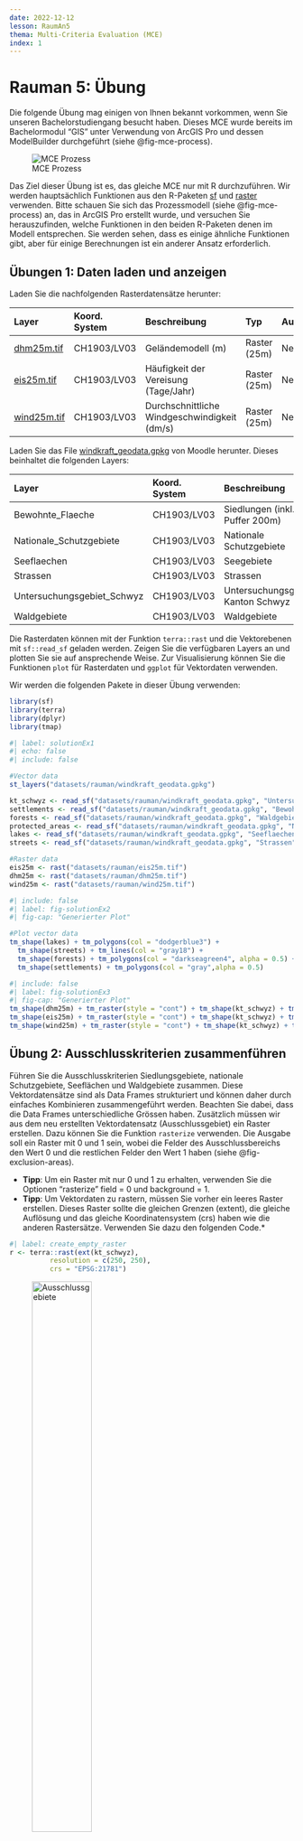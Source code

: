 ```yaml
---
date: 2022-12-12
lesson: RaumAn5
thema: Multi-Criteria Evaluation (MCE)
index: 1
---
```


# Rauman 5: Übung

Die folgende Übung mag einigen von Ihnen bekannt vorkommen, wenn Sie unseren Bachelorstudiengang besucht haben. Dieses MCE wurde bereits im Bachelormodul "GIS" unter Verwendung von ArcGIS Pro und dessen ModelBuilder durchgeführt (siehe @fig-mce-process).

![MCE Prozess](images/mce_process.png){#fig-mce-process}

Das Ziel dieser Übung ist es, das gleiche MCE nur mit R durchzuführen. Wir werden hauptsächlich Funktionen aus den R-Paketen [sf](https://cran.r-project.org/web/packages/sf/sf.pdf) und [raster](https://cran.r-project.org/web/packages/raster/raster.pdf) verwenden. Bitte schauen Sie sich das Prozessmodell (siehe @fig-mce-process) an, das in ArcGIS Pro erstellt wurde, und versuchen Sie herauszufinden, welche Funktionen in den beiden R-Paketen denen im Modell entsprechen. Sie werden sehen, dass es einige ähnliche Funktionen gibt, aber für einige Berechnungen ist ein anderer Ansatz erforderlich.

## Übungen 1: Daten laden und anzeigen

Laden Sie die nachfolgenden Rasterdatensätze herunter:

| Layer | Koord. System | Beschreibung | Typ | Ausschlussgebiet | 
|:---|:---|:---|:---|:---|
| [dhm25m.tif](https://moodle.zhaw.ch/mod/resource/view.php?id=602285) | CH1903/LV03 | Geländemodell (m) | Raster (25m) | Nein |
| [eis25m.tif](https://moodle.zhaw.ch/mod/resource/view.php?id=602288) | CH1903/LV03 | Häufigkeit der Vereisung (Tage/Jahr) | Raster (25m) | Nein |
| [wind25m.tif](https://moodle.zhaw.ch/mod/resource/view.php?id=602297) | CH1903/LV03 | Durchschnittliche Windgeschwindigkeit (dm/s) | Raster (25m) | Nein |

Laden Sie das File [windkraft_geodata.gpkg](https://moodle.zhaw.ch/mod/resource/view.php?id=663498) von Moodle herunter. Dieses beinhaltet die folgenden Layers:

| Layer | Koord. System | Beschreibung | Typ | Ausschlussgebiet |
|:---|:---|:---|:---|:---|
| Bewohnte_Flaeche| CH1903/LV03 | Siedlungen (inkl. Puffer 200m) | Polygon | (Ja)/Distanz |
| Nationale_Schutzgebiete | CH1903/LV03 | Nationale Schutzgebiete| Polygon | (Ja)/Distanz |
| Seeflaechen | CH1903/LV03 | Seegebiete | Polygon | Ja |
| Strassen | CH1903/LV03 | Strassen | Linie | Nein/Distanz |
| Untersuchungsgebiet_Schwyz | CH1903/LV03 | Untersuchungsgebiet, Kanton Schwyz | Polygon | Nein |
| Waldgebiete | CH1903/LV03 | Waldgebiete | Polygon | (Ja)/Distanz |

Die Rasterdaten können mit der Funktion `terra::rast` und die Vektorebenen mit `sf::read_sf` geladen werden. Zeigen Sie die verfügbaren Layers an und plotten Sie sie auf ansprechende Weise. Zur Visualisierung können Sie die Funktionen `plot` für Rasterdaten und `ggplot` für Vektordaten verwenden.

<!-- Einige Datensätze überschreiten die Grenzen des Untersuchungsgebiets. Verwenden Sie die Funktion `crop` für Rasterdatensätze und `st_intersection` für sf/Vektor-Daten, um die relevanten Bereiche zu extrahieren. -->

Wir werden die folgenden Pakete in dieser Übung verwenden:

```r
library(sf)
library(terra)
library(dplyr)
library(tmap)
```

```r
#| label: solutionEx1
#| echo: false
#| include: false

#Vector data
st_layers("datasets/rauman/windkraft_geodata.gpkg")

kt_schwyz <- read_sf("datasets/rauman/windkraft_geodata.gpkg", "Untersuchungsgebiet_Schwyz")
settlements <- read_sf("datasets/rauman/windkraft_geodata.gpkg", "Bewohnte_Flaeche")
forests <- read_sf("datasets/rauman/windkraft_geodata.gpkg", "Waldgebiete")
protected_areas <- read_sf("datasets/rauman/windkraft_geodata.gpkg", "Nationale_Schutzgebiete")
lakes <- read_sf("datasets/rauman/windkraft_geodata.gpkg", "Seeflaechen")
streets <- read_sf("datasets/rauman/windkraft_geodata.gpkg", "Strassen") |> st_intersection(kt_schwyz) #intersect with study area

#Raster data
eis25m <- rast("datasets/rauman/eis25m.tif")
dhm25m <- rast("datasets/rauman/dhm25m.tif")
wind25m <- rast("datasets/rauman/wind25m.tif")
```

```r
#| include: false
#| label: fig-solutionEx2
#| fig-cap: "Generierter Plot"

#Plot vector data
tm_shape(lakes) + tm_polygons(col = "dodgerblue3") +
  tm_shape(streets) + tm_lines(col = "gray18") +
  tm_shape(forests) + tm_polygons(col = "darkseagreen4", alpha = 0.5) +
  tm_shape(settlements) + tm_polygons(col = "gray",alpha = 0.5)
```

```r
#| include: false
#| label: fig-solutionEx3
#| fig-cap: "Generierter Plot"
tm_shape(dhm25m) + tm_raster(style = "cont") + tm_shape(kt_schwyz) + tm_borders()
tm_shape(eis25m) + tm_raster(style = "cont") + tm_shape(kt_schwyz) + tm_borders()
tm_shape(wind25m) + tm_raster(style = "cont") + tm_shape(kt_schwyz) + tm_borders()
```

## Übung 2: Ausschlusskriterien zusammenführen

Führen Sie die Ausschlusskriterien Siedlungsgebiete, nationale Schutzgebiete, Seeflächen und Waldgebiete zusammen. Diese Vektordatensätze sind als Data Frames strukturiert und können daher durch einfaches Kombinieren zusammengeführt werden. Beachten Sie dabei, dass die Data Frames unterschiedliche Grössen haben. Zusätzlich müssen wir aus dem neu erstellten Vektordatensatz (Ausschlussgebiet) ein Raster erstellen. Dazu können Sie die Funktion `rasterize` verwenden. Die Ausgabe soll ein Raster mit 0 und 1 sein, wobei die Felder des Ausschlussbereichs den Wert 0 und die restlichen Felder den Wert 1 haben (siehe @fig-exclusion-areas).
  
* **Tipp**: Um ein Raster mit nur 0 und 1 zu erhalten, verwenden Sie die Optionen "rasterize" field = 0 und background = 1.
* **Tipp**: Um Vektordaten zu rastern, müssen Sie vorher ein leeres Raster erstellen. Dieses Raster sollte die gleichen Grenzen (extent), die gleiche Auflösung und das gleiche Koordinatensystem (crs) haben wie die anderen Rastersätze. Verwenden Sie dazu den folgenden Code.*
  
```r
#| label: create_empty_raster
r <- terra::rast(ext(kt_schwyz), 
          resolution = c(250, 250), 
          crs = "EPSG:21781")
```
  
![Ausschlussgebiete](images/exclusion_areas.png){#fig-exclusion-areas width=50%}

```r
#| label: fig-solutionEx4
#| fig-cap: "Generierter Plot"
#| echo: false
#| include: false

#Merge exclusion area
exclusion_areas <- dplyr::bind_rows(settlements, forests, protected_areas, lakes)

#create raster
r <- terra::rast(ext(kt_schwyz), 
          resolution = c(250, 250), 
          crs = "EPSG:21781")

raster_exclusion_areas <- rasterize(vect(exclusion_areas), r,
                       field = 0, background = 1) |> crop(kt_schwyz)
plot(raster_exclusion_areas, main="Exclusion area", axes=FALSE, legend=FALSE, col=terrain.colors(2))
```

## Übung 3: Neigung berechnen

Als nächstes berechnen Sie die Neigung in Grad auf der Grundlage des Geländemodells (dhm25m). Das terra-Paket bietet Ihnen eine sehr hilfreiche Funktion namens `terrain`. 

* **Tipp**: Wenn Sie die Terrain-Funktion verwenden, benutzen Sie die folgenden Optionen: v="slope", unit="degrees", neighbors=8.*

![](images/slope.png){width=50%}

```r
#| label: fig-solutionEx5
#| fig-cap: "Generierter Plot"
#| echo: false
#| include: false

slope <- terra::terrain(dhm25m, v="slope",unit="degrees", neighbors=8)
slope_250 <- slope |> aggregate(fact = 10)
plot(slope_250, main="Slope", axes=FALSE)
```

## Übung 4: Entfernungen zu Kriterien berechnen

Bei der Bewertung geeigneter Standorte für Windkraftanlagen ist die Entfernung zu Strassen, Waldgebieten, nationalen Schutzgebieten und bewohnten Gebieten relevant. Je nach Kriterium hat eine geringe oder grosse Entfernung einen positiven Einfluss auf die Bewertung der potenziellen Standorte. Führen Sie zu diesem Zweck eine Abstandsanalyse mit den ausgewählten Kriterien-Rasterlayern durch. Verwenden Sie für diese Berechnung die Rasterfunktion `distance`. 

* **Tipp**: Um die Funktion `distance` durchführen zu können, müssen Sie die Kriterien ebenfalls "rastern". Sie können den gleichen Befehl wie in Übung 2 verwenden, aber nur mit der Option field = 1.
* **Tipp**: Verwenden Sie erneut die Funktion "Zuschneiden", um nur relevante Daten aus dem Untersuchungsgebiet zu erhalten.

![](images/d_to_settlements.png){width=50%}

```r
#| label: solutionEx6
#| echo: false
#| include: false

#create raster layers from vector 
raster_settlements <- terra::rasterize(vect(settlements), r, field = 1)
raster_protected_areas <- terra::rasterize(vect(protected_areas), r, field = 1) 
raster_forests <- terra::rasterize(vect(forests), r, field = 1) 
raster_streets <- terra::rasterize(vect(streets$geom), r, field = 1)

#calculate euclidean distances
settlements_ed <- distance(raster_settlements) |> raster::raster() |> raster::mask(kt_schwyz) |> terra::rast()
protected_areas_ed <- distance(raster_protected_areas) |> raster::raster() |> raster::mask(kt_schwyz) |> terra::rast()
forests_ed <- distance(raster_forests) |> raster::raster() |> raster::mask(kt_schwyz) |> terra::rast()
streets_ed <- distance(raster_streets) |> raster::raster() |> raster::mask(kt_schwyz) |> terra::rast()
```

## Übung 5: Kriterien standardisieren und bewerten (grading)

Die Datenebenen Neigung, Windgeschwindigkeit, Vereisungshäufigkeit und die in Übung 4 berechneten Entfernungsebenen haben unterschiedliche Einheiten (dm/s, Grad, d/yr und m). Diese Einheiten können nicht direkt miteinander verrechnet werden. Daher müssen die verschiedenen Ebenen durch eine lineare Abstufung operationalisiert werden. Die lineare Abstufung wird mit der Funktion `reclassify` durchgeführt. Verwenden Sie die Standards für die Neuklassifizierung aus @fig-mce-reclassify-1 und @fig-mce-reclassify-2).

* **Tipp**: Beachten Sie die Minimal- und Maximalwerte der einzelnen Rasterebenen.
* **Tipp**: Hier ist ein Beispielcode zur Neuklassifizierung der Entfernungen zu Siedlungen.

```r
#| label: examplereclassifysettlements
settlements_max <- minmax(settlements_ed)[2]

reclass_settlements <- c(0,80,0,
                        80,160,0.1,
                        160,240,0.2,
                        240,320,0.3,
                        320,400,0.4,
                        400,480,0.5,
                        480,560,0.6,
                        560,640,0.7,
                        640,720,0.8,
                        720,800,0.9,
                        800,settlements_max,1.0) |> matrix(ncol = 3, byrow = TRUE)
reclass_settlements_ed <- terra::classify(settlements_ed, reclass_settlements)
```

::: {#fig-mce-reclassify layout-ncol=2}
![](images/mce_reclassify_1.png){#fig-mce-reclassify-1}

![](images/mce_reclassify_2.png){#fig-mce-reclassify-2}

MCE Reclassify
:::

![](images/d_to_settlements_reclassified.png){width=50%}

```r
#| label: fig-solutionEx7
#| fig-cap: "Generierter Plot"
#| echo: false
#| include: false

#### reclassify wind
wind250m <- wind25m |> aggregate(fact = 10)
wind_max <- minmax(wind250m)[2]
reclass_wind_m <- c(0,35,0,
                      35,40,0.1,
                      40,45,0.2,
                      45,50,0.3,
                      50,55,0.4,
                      55,60,0.5,
                      60,65,0.6,
                      65,70,0.7,
                      70,75,0.8,
                      75,wind_max,0.9) |> matrix(ncol = 3, byrow = TRUE)
reclass_wind <- classify(wind250m, reclass_wind_m)
plot(reclass_wind, main="Average wind speed (reclassified)", axes=FALSE)

#### reclassify ice    
eis250m <- eis25m |> aggregate(fact = 10) ## lowering the resolution
eis_max <- minmax(eis250m)[2]
reclass_ice_m <- c(0,6,1,
                     6,12,0.9,
                     12,18,0.8,
                     18,24,0.7,
                     24,30,0.6,
                     30,36,0.5,
                     36,eis_max,0.4) |> matrix(ncol = 3, byrow = TRUE)
reclass_ice <- classify(eis250m, reclass_ice_m)
plot(reclass_ice, main="Icing frequency (reclassified)", axes=FALSE)

#### reclassify slope
slope250m <- slope |> aggregate(fact = 10) ## lowering the resolution
slope_max <- minmax(slope250m)[2]
reclass_slope_m <- c(0,2,1,
                       2,4,0.9,
                       4,6,0.8,
                       6,8,0.7,
                       8,10,0.6,
                       10,12,0.5,
                       12,14,0.4,
                       14,16,0.3,
                       16,18,0.2,
                       18,20,0.1,
                       20,slope_max,0) |> matrix(ncol = 3, byrow = TRUE)
reclass_slope <- classify(slope250m, reclass_slope_m)
plot(reclass_slope, main="Slope (reclassified)", axes=FALSE)

#### reclassify settlements 
settlements_max <- minmax(settlements_ed)[2]
reclass_settlements <- c(0,80,0,
                             80,160,0.1,
                             160,240,0.2,
                             240,320,0.3,
                             320,400,0.4,
                             400,480,0.5,
                             480,560,0.6,
                             560,640,0.7,
                             640,720,0.8,
                             720,800,0.9,
                             800,settlements_max,1.0) |> matrix(ncol = 3, byrow = TRUE)
reclass_settlements_ed <- classify(settlements_ed, reclass_settlements)
plot(reclass_settlements_ed, main="Distance to settlements (reclassified)", axes=FALSE)

#### reclassify protected areas
protected_areas_max <- minmax(protected_areas_ed)[2]
reclass_protected_areas <- c(0,50,0,
                                 50,100,0.1,
                                 100,150,0.2,
                                 150,200,0.3,
                                 200,250,0.4,
                                 250,300,0.5,
                                 300,350,0.6,
                                 350,400,0.7,
                                 400,450,0.8,
                                 450,500,0.9,
                                 500,protected_areas_max,1.0) |> matrix(ncol = 3, byrow = TRUE)
reclass_protected_areas_ed <- classify(protected_areas_ed, reclass_protected_areas)
plot(reclass_protected_areas_ed, main="Distance to protected areas (reclassified)", axes=FALSE)

#### reclassify forest area 
forests_max <- minmax(forests_ed)[2]
reclass_forests <- c(0,10,0,
                         10,20,0.1,
                         20,30,0.2,
                         30,40,0.3,
                         40,50,0.4,
                         50,60,0.5,
                         60,70,0.6,
                         70,80,0.7,
                         80,90,0.8,
                         90,100,0.9,
                         100,forests_max,1.0) |> matrix(ncol = 3, byrow = TRUE)
reclass_forests_ed <- classify(forests_ed, reclass_forests)
plot(reclass_forests_ed, main="Distance to forest areas (reclassified)", axes=FALSE)

#### reclassify streets   
streets_max <- minmax(streets_ed)[2]
reclass_streets <- c(0,250,1.0,
                     250,500,0.9,
                     500,750,0.8,
                     750,1000,0.7,
                     1000,1250,0.6,
                     1250,1500,0.5,
                     1500,1750,0.4,
                     1750,2000,0.3,
                     2000,2250,0.2,
                     2250,2500,0.1,
                     2500,streets_max,0) |> matrix(ncol = 3, byrow = TRUE)
reclass_streets_ed <- classify(streets_ed, reclass_streets)
plot(reclass_streets_ed, main="Distance to streets (reclassified)", axes=FALSE)
```

## Übung 6: Gewichtung der Kriterien mit AHP

Führen Sie einen AHP durch, um die Kriterien zu gewichten, die dem MCE zugrunde liegen. Vergleichen Sie zunächst die Kriterien paarweise und berechnen Sie dann die Gewichte - wie Sie es in der letzten Woche gelernt haben. Am Ende sollten Sie eine Liste mit 7 Gewichten erhalten, wie unten dargestellt.

* **Tipp**: Sehen Sie sich die Übungen 2 und 3 aus der letzten Woche an. Verwenden Sie den vorbereiteten R-Code, um Ihre ahp-Matrix zu erstellen.

| Wind | Streets | Ice | Settlements | Forest | Slope | Protected areas |
|:---|:---|:---|:---|:---|:---|:---|
| 0.33862692 | 0.09816760 | 0.06166626 | 0.24969460 | 0.03515759 | 0.18043000 | 0.03625702 |
  
```r
#| label: ahp_mce
ahp_matrix <- c(
  1, 0, 0, 0, 0, 0, 0, #Wind
  0, 1, 0, 0, 0, 0, 0, #Distance to streets
  0, 0, 1, 0, 0, 0, 0, #Ice
  0, 0, 0, 1, 0, 0, 0, #Distance to settlements
  0, 0, 0, 0, 1, 0, 0, #Distance to forests
  0, 0, 0, 0, 0, 1, 0, #Slope
  0, 0, 0, 0, 0, 0, 1  #Distance to protected areas
) |> matrix(ncol = 7, byrow = TRUE)
```

```r
#| label: solutionEx8
#| echo: false
#| include: false

#create AHP
ahp_matrix <- c(
  1,   6,   7,   3,   7, 4,   5, #Wind
  1/6, 1,   2,   1/5, 3, 1/5, 3, #Distance to streets
  1/7, 1/2, 1,   1/6, 2, 1/5, 2, #Ice
  1/3, 5,   6,   1,   5, 3,   4, #Distance to settlements
  1/7, 1/3, 1/2, 1/5, 1, 1/4, 1, #Distance to forests
  1/4, 5,   3,   1/3, 4, 1,   4, #Slope
  1/5, 1/3, 1/2, 1/4, 1, 1/4, 1  #Distance to protected areas
) |> matrix(ncol = 7, byrow = TRUE)
colnames(ahp_matrix) <- c("Wind", "Streets", "Ice", "Settlements", "Forest", "Slope", "Protected areas")
rownames(ahp_matrix) <- c("Wind", "Streets", "Ice", "Settlements", "Forest", "Slope", "Protected areas")

#Normalization of matrix & weighting of criteria
weights <- rowSums(ahp_matrix) #add row sum
```

## Übung 7: Gewichtetes Overlay

Die linear gewichteten Kriterien (Übung 5) sollen nun unter Berücksichtigung der mit dem AHP ermittelten Gewichtung (Übung 6) miteinander kombiniert werden. Diese gewichtete Überlagerung kann mit Hilfe von Rasterberechnungen durchgeführt werden, indem einfach jedes Kriterium mit seinem Gewicht multipliziert und addiert wird (siehe @fig-weighted-overlay).

* **Tipp**: Da die Rastersätze leicht unterschiedliche Ursprünge haben, erhöhen Sie die Toleranz, indem Sie rasterOptions(tolerance = 0.5) verwenden.
* **Tipp**: Achten Sie bei der Multiplikation auch auf die Reihenfolge der Gewichte in Ihrer Liste.

![Gewichteter Overlay](images/weighted_overlay.png){#fig-weighted-overlay width=50%}

```r
#| label: fig-solutionEx9
#| fig-cap: "Generierter Plot"
#| echo: false
#| include: false

# rasterOptions(tolerance = 0.5) #raster sets have different origins, increase tolerance

wind_f <- (reclass_wind * weights[1])
streets_f <- (reclass_streets_ed * weights[2])
eis_f <- (reclass_ice * weights[3]) 
settlements_f <- (reclass_settlements_ed * weights[4])
forests_f <- (reclass_forests_ed * weights[5])
slope_f <- (reclass_slope * weights[6])
protected_areas_f <- (reclass_protected_areas_ed * weights[7])

weighted_overlay <- terra::merge(streets_f,eis_f,settlements_f,forests_f,
                                  slope_f,protected_areas_f,wind_f)

# Transforming all the layer from SpatRaster class to RasterLayer class, so
# we can perform the raster multiplication operation

streets_R <- streets_f |> raster::raster()
eis_R <- eis_f |> raster::raster()
settlements_R <- settlements_f |> raster::raster()
forests_R <- forests_f |> raster::raster()
slope_R <- slope_f |> raster::raster()
protected_areas_R <- protected_areas_f |> raster::raster()
wind_R <- wind_f |> raster::raster()

weighted_overlay <- streets_R*eis_R*settlements_R*forests_R*slope_R*protected_areas_R*wind_R

plot(weighted_overlay, main="Weighted overlay with all criteria", axes=FALSE, legend=F)
```

## Übung 8: Potenzielle Gebiete mit Ausschlusskriterien überschneiden

Durch einfache Multiplikation des Ausschluss-Layers (Ergebnis aus Übung 2) mit dem gewichteten Overlay-Layer (Ergebnis aus Übung 7) schliessen wir alle Flächen mit dem Wert 0 (Ausschlussflächen) aus und behalten alle anderen Flächen mit dem Wert 1 (z.B. 0x3=0, 1x3=3). Erstellen Sie als Abschluss der Studie eine endgültige Darstellung der Potenzialflächen für Windkraftanlagen im Kanton Schwyz (wie @fig-potential-sites). Diskutieren Sie die Ergebnisse und bestimmen Sie drei mögliche Standorte, an denen eine konkrete Planung von Windkraftanlagen möglich wäre.

![Potenzielle Standorte](images/potential_sites.png){#fig-potential-sites}

```r
#| label: fig-solutionEx10
#| fig-cap: "Generierter Plot"
#| echo: false
#| include: false

# Transforming  the layer depicting the exclusion areas from SpatRaster class to RasterLayer class, so we can perform the final raster multiplication operation
raster_exclusion_areas <- raster_exclusion_areas |> raster::raster()
final_model <- weighted_overlay * raster_exclusion_areas
plot(final_model, main="Potential sites for wind power plants in Kt. Schwyz", axes=FALSE, legend=F)
```
